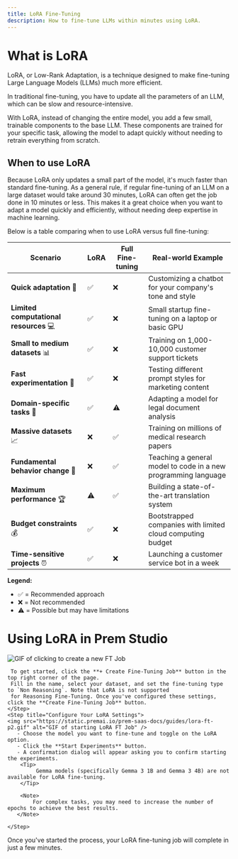 ```yaml
---
title: LoRA Fine-Tuning
description: How to fine-tune LLMs within minutes using LoRA.
---
```


# What is LoRA

LoRA, or Low-Rank Adaptation, is a technique designed to make fine-tuning Large Language Models (LLMs) much more efficient.

In traditional fine-tuning, you have to update all the parameters of an LLM, which can be slow and resource-intensive.

With LoRA, instead of changing the entire model, you add a few small, trainable components to the base LLM. These components are trained for your specific task,
allowing the model to adapt quickly without needing to retrain everything from scratch.

## When to use LoRA

Because LoRA only updates a small part of the model, it's much faster than standard fine-tuning.
As a general rule, if regular fine-tuning of an LLM on a large dataset would take around 30 minutes,
LoRA can often get the job done in 10 minutes or less. This makes it a great choice when you want to
adapt a model quickly and efficiently, without needing deep expertise in machine learning.

Below is a table comparing when to use LoRA versus full fine-tuning:

| Scenario | LoRA | Full Fine-tuning | Real-world Example |
|----------|---------|-------------------|-------------------|
| **Quick adaptation** 🚀 | ✅ | ❌ | Customizing a chatbot for your company's tone and style |
| **Limited computational resources** 💻 | ✅ | ❌ | Small startup fine-tuning on a laptop or basic GPU |
| **Small to medium datasets** 📊 | ✅ | ❌ | Training on 1,000-10,000 customer support tickets |
| **Fast experimentation** 🧪 | ✅ | ❌ | Testing different prompt styles for marketing content |
| **Domain-specific tasks** 🎯 | ✅ | ⚠️ | Adapting a model for legal document analysis |
| **Massive datasets** 📈 | ❌ | ✅ | Training on millions of medical research papers |
| **Fundamental behavior change** 🔄 | ❌ | ✅ | Teaching a general model to code in a new programming language |
| **Maximum performance** 🏆 | ⚠️ | ✅ | Building a state-of-the-art translation system |
| **Budget constraints** 💰 | ✅ | ❌ | Bootstrapped companies with limited cloud computing budget |
| **Time-sensitive projects** ⏰ | ✅ | ❌ | Launching a customer service bot in a week |

**Legend:**
- ✅ = Recommended approach
- ❌ = Not recommended
- ⚠️ = Possible but may have limitations


# Using LoRA in Prem Studio
<Steps>
    <Step title="Create a New Fine-Tuning Job">
    <img src="https://static.premai.io/prem-saas-docs/guides/lora-ft-p1.gif" alt="GIF of clicking to create a new FT Job" />

     To get started, click the **+ Create Fine-Tuning Job** button in the top right corner of the page.
     Fill in the name, select your dataset, and set the fine-tuning type to `Non Reasoning`. Note that LoRA is not supported
     for Reasoning Fine-Tuning. Once you've configured these settings, click the **Create Fine-Tuning Job** button.
    </Step>
    <Step title="Configure Your LoRA Settings">
    <img src="https://static.premai.io/prem-saas-docs/guides/lora-ft-p2.gif" alt="GIF of starting LoRA FT Job" />
       - Choose the model you want to fine-tune and toggle on the LoRA option.
       - Click the **Start Experiments** button.
       - A confirmation dialog will appear asking you to confirm starting the experiments.
        <Tip>
             Gemma models (specifically Gemma 3 1B and Gemma 3 4B) are not available for LoRA fine-tuning.
        </Tip>

        <Note>
            For complex tasks, you may need to increase the number of epochs to achieve the best results.
       </Note>

    </Step>

</Steps>

Once you've started the process, your LoRA fine-tuning job will complete in just a few minutes.
